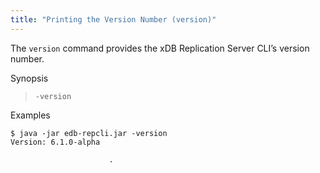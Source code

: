 ```yaml
---
title: "Printing the Version Number (version)"
---
```


<div id="print_version" class="registered_link"></div>

The `version` command provides the xDB Replication Server CLI’s version number.

Synopsis

> `-version`

Examples

```text
$ java -jar edb-repcli.jar -version
Version: 6.1.0-alpha

                      .
```
